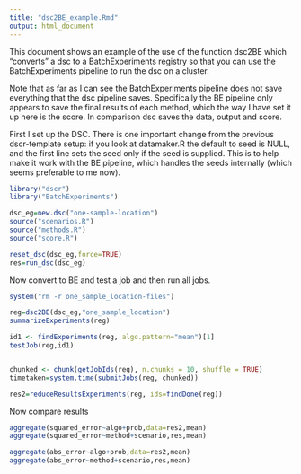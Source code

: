 ```yaml
---
title: "dsc2BE_example.Rmd"
output: html_document
---
```


This document shows an example of the use of the function dsc2BE
which "converts" a dsc to a BatchExperiments registry so that you can
use the BatchExperiments pipeline to run the dsc on a cluster.

Note that as far as I can see the BatchExperiments pipeline does not
save everything that the dsc pipeline saves. Specifically the BE pipeline
only appears to save the final results of each method, which the way I have
set it up here is the score. In comparison dsc saves the data, output and score.

First I set up the DSC. There is one important change from the previous
dscr-template setup: if you look at datamaker.R the default to seed is NULL,
and the first line sets the
seed only if the seed is supplied. This is to help make it work with
the BE pipeline, which handles the seeds internally (which seems preferable to me now).


```r
library("dscr")
library("BatchExperiments")

dsc_eg=new.dsc("one-sample-location")
source("scenarios.R")
source("methods.R")
source("score.R")

reset_dsc(dsc_eg,force=TRUE)
res=run_dsc(dsc_eg)


```

Now convert to BE and test a job and then run all jobs. 
```r
system("rm -r one_sample_location-files")

reg=dsc2BE(dsc_eg,"one_sample_location")
summarizeExperiments(reg)

id1 <- findExperiments(reg, algo.pattern="mean")[1]
testJob(reg,id1)


chunked <- chunk(getJobIds(reg), n.chunks = 10, shuffle = TRUE)
timetaken=system.time(submitJobs(reg, chunked))

res2=reduceResultsExperiments(reg, ids=findDone(reg))

```

Now compare results
```r
aggregate(squared_error~algo+prob,data=res2,mean)
aggregate(squared_error~method+scenario,res,mean)

aggregate(abs_error~algo+prob,data=res2,mean)
aggregate(abs_error~method+scenario,res,mean)

```

